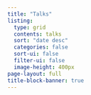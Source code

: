 ```yaml
---
title: "Talks"
listing: 
  type: grid
  contents: talks
  sort: "date desc"
  categories: false
  sort-ui: false
  filter-ui: false
  image-height: 400px
page-layout: full
title-block-banner: true
---
```

